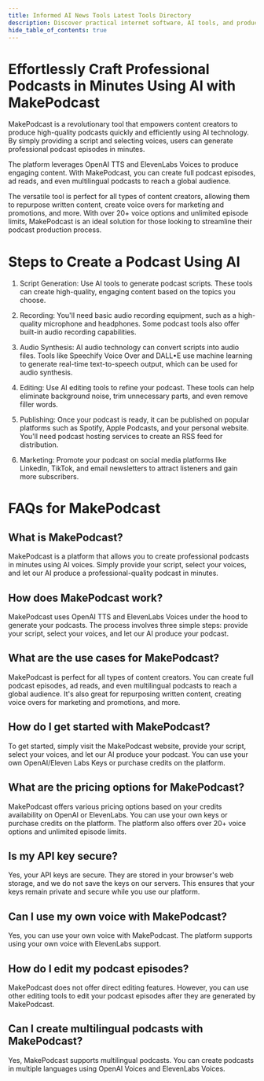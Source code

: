 ```yaml
---
title: Informed AI News Tools Latest Tools Directory
description: Discover practical internet software, AI tools, and products of 2024 through the Informed AI News Tools Directory!
hide_table_of_contents: true
---
```



<Topinfo 
    title="MakePodcast" 
    imgsrc="https://image.informedainews.com/makepodcast.jpeg"
    sources="https://makepodcast.io/" 
    info="AI-Powered Podcast Creation: Effortlessly Produce Professional Audio Content"
/>

# Effortlessly Craft Professional Podcasts in Minutes Using AI with MakePodcast

MakePodcast is a revolutionary tool that empowers content creators to produce high-quality podcasts quickly and efficiently using AI technology. By simply providing a script and selecting voices, users can generate professional podcast episodes in minutes. 

The platform leverages OpenAI TTS and ElevenLabs Voices to produce engaging content. With MakePodcast, you can create full podcast episodes, ad reads, and even multilingual podcasts to reach a global audience. 

The versatile tool is perfect for all types of content creators, allowing them to repurpose written content, create voice overs for marketing and promotions, and more. With over 20+ voice options and unlimited episode limits, MakePodcast is an ideal solution for those looking to streamline their podcast production process. 

# Steps to Create a Podcast Using AI

1. Script Generation: Use AI tools to generate podcast scripts. These tools can create high-quality, engaging content based on the topics you choose.

2. Recording: You'll need basic audio recording equipment, such as a high-quality microphone and headphones. Some podcast tools also offer built-in audio recording capabilities.

3. Audio Synthesis: AI audio technology can convert scripts into audio files. Tools like Speechify Voice Over and DALL•E use machine learning to generate real-time text-to-speech output, which can be used for audio synthesis.

4. Editing: Use AI editing tools to refine your podcast. These tools can help eliminate background noise, trim unnecessary parts, and even remove filler words.

5. Publishing: Once your podcast is ready, it can be published on popular platforms such as Spotify, Apple Podcasts, and your personal website. You'll need podcast hosting services to create an RSS feed for distribution.

6. Marketing: Promote your podcast on social media platforms like LinkedIn, TikTok, and email newsletters to attract listeners and gain more subscribers.

# FAQs for MakePodcast

## What is MakePodcast?

MakePodcast is a platform that allows you to create professional podcasts in minutes using AI voices. Simply provide your script, select your voices, and let our AI produce a professional-quality podcast in minutes.

## How does MakePodcast work?

MakePodcast uses OpenAI TTS and ElevenLabs Voices under the hood to generate your podcasts. The process involves three simple steps: provide your script, select your voices, and let our AI produce your podcast.

## What are the use cases for MakePodcast?

MakePodcast is perfect for all types of content creators. You can create full podcast episodes, ad reads, and even multilingual podcasts to reach a global audience. It's also great for repurposing written content, creating voice overs for marketing and promotions, and more.

## How do I get started with MakePodcast?

To get started, simply visit the MakePodcast website, provide your script, select your voices, and let our AI produce your podcast. You can use your own OpenAI/Eleven Labs Keys or purchase credits on the platform.

## What are the pricing options for MakePodcast?

MakePodcast offers various pricing options based on your credits availability on OpenAI or ElevenLabs. You can use your own keys or purchase credits on the platform. The platform also offers over 20+ voice options and unlimited episode limits.

## Is my API key secure?

Yes, your API keys are secure. They are stored in your browser's web storage, and we do not save the keys on our servers. This ensures that your keys remain private and secure while you use our platform.

## Can I use my own voice with MakePodcast?

Yes, you can use your own voice with MakePodcast. The platform supports using your own voice with ElevenLabs support.

## How do I edit my podcast episodes?

MakePodcast does not offer direct editing features. However, you can use other editing tools to edit your podcast episodes after they are generated by MakePodcast.

## Can I create multilingual podcasts with MakePodcast?

Yes, MakePodcast supports multilingual podcasts. You can create podcasts in multiple languages using OpenAI Voices and ElevenLabs Voices.